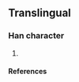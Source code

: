 ==Translingual==

===Han character===
{{Han char|rn=|rad=乙|as=5|sn=6|four=|canj=卜口弓 (YRN)}}

# {{defn|Han}}

====References====
{{Han ref|kx=0084.141|dkj=|dj=|hdz=|uh=3414|ud=13332|bh=|bd=}}